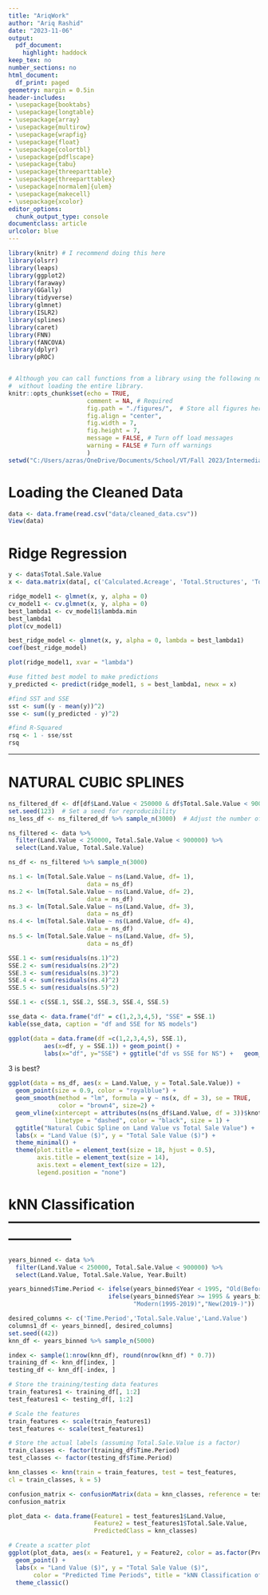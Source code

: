 ---
title: "AriqWork"
author: "Ariq Rashid"
date: "2023-11-06"
output: 
  pdf_document:
    highlight: haddock
keep_tex: no
number_sections: no
html_document:
  df_print: paged
geometry: margin = 0.5in
header-includes:
- \usepackage{booktabs}
- \usepackage{longtable}
- \usepackage{array}
- \usepackage{multirow}
- \usepackage{wrapfig}
- \usepackage{float}
- \usepackage{colortbl}
- \usepackage{pdflscape}
- \usepackage{tabu}
- \usepackage{threeparttable}
- \usepackage{threeparttablex}
- \usepackage[normalem]{ulem}
- \usepackage{makecell}
- \usepackage{xcolor}
editor_options:
  chunk_output_type: console
documentclass: article
urlcolor: blue
---

```{r setup, include=FALSE}
library(knitr) # I recommend doing this here
library(olsrr)
library(leaps)
library(ggplot2)
library(faraway)
library(GGally)
library(tidyverse)
library(glmnet)
library(ISLR2)
library(splines)
library(caret)
library(FNN)
library(fANCOVA)
library(dplyr)
library(pROC)


# Although you can call functions from a library using the following notation
#  without loading the entire library.
knitr::opts_chunk$set(echo = TRUE, 
                      comment = NA, # Required
                      fig.path = "./figures/",  # Store all figures here in relative path (make the folder first)
                      fig.align = "center",
                      fig.width = 7,
                      fig.height = 7,
                      message = FALSE, # Turn off load messages
                      warning = FALSE # Turn off warnings
                      )
setwd("C:/Users/azras/OneDrive/Documents/School/VT/Fall 2023/Intermediate Data and ML - CMDA 4654/Project 1")
```

# Loading the Cleaned Data
```{r}
data <- data.frame(read.csv("data/cleaned_data.csv"))
View(data)
```

# Ridge Regression
```{r}
y <- data$Total.Sale.Value
x <- data.matrix(data[, c('Calculated.Acreage', 'Total.Structures', 'Total.Units', 'Building.Value','Land.Value','Land.Sale.Value')])
```

```{r}
ridge_model1 <- glmnet(x, y, alpha = 0)
cv_model1 <- cv.glmnet(x, y, alpha = 0)
best_lambda1 <- cv_model1$lambda.min
best_lambda1
plot(cv_model1)
```

```{r}
best_ridge_model <- glmnet(x, y, alpha = 0, lambda = best_lambda1)
coef(best_ridge_model)
```

```{r}
plot(ridge_model1, xvar = "lambda")
```

```{r}
#use fitted best model to make predictions
y_predicted <- predict(ridge_model1, s = best_lambda1, newx = x)

#find SST and SSE
sst <- sum((y - mean(y))^2)
sse <- sum((y_predicted - y)^2)

#find R-Squared
rsq <- 1 - sse/sst
rsq
```

-------------------------------------------------------------
# NATURAL CUBIC SPLINES

```{r}
ns_filtered_df <- df[df$Land.Value < 250000 & df$Total.Sale.Value < 900000,]
set.seed(123)  # Set a seed for reproducibility
ns_less_df <- ns_filtered_df %>% sample_n(3000)  # Adjust the number of sampled points as needed

```

```{r}
ns_filtered <- data %>%
  filter(Land.Value < 250000, Total.Sale.Value < 900000) %>%
  select(Land.Value, Total.Sale.Value)

ns_df <- ns_filtered %>% sample_n(3000)
```

```{r}
ns.1 <- lm(Total.Sale.Value ~ ns(Land.Value, df= 1), 
                      data = ns_df)
ns.2 <- lm(Total.Sale.Value ~ ns(Land.Value, df= 2), 
                      data = ns_df)
ns.3 <- lm(Total.Sale.Value ~ ns(Land.Value, df= 3), 
                      data = ns_df)
ns.4 <- lm(Total.Sale.Value ~ ns(Land.Value, df= 4), 
                      data = ns_df)
ns.5 <- lm(Total.Sale.Value ~ ns(Land.Value, df= 5), 
                      data = ns_df)

```

```{r}
SSE.1 <- sum(residuals(ns.1)^2)
SSE.2 <- sum(residuals(ns.2)^2)
SSE.3 <- sum(residuals(ns.3)^2)
SSE.4 <- sum(residuals(ns.4)^2)
SSE.5 <- sum(residuals(ns.5)^2)

SSE.1 <- c(SSE.1, SSE.2, SSE.3, SSE.4, SSE.5)
```

```{r}
sse_data <- data.frame("df" = c(1,2,3,4,5), "SSE" = SSE.1)
kable(sse_data, caption = "df and SSE for NS models")
```

```{r}
ggplot(data = data.frame(df =c(1,2,3,4,5), SSE.1),       
          aes(x=df, y = SSE.1)) + geom_point() + 
          labs(x="df", y="SSE") + ggtitle("df vs SSE for NS") +   geom_line()
```

3 is best?

```{r}
ggplot(data = ns_df, aes(x = Land.Value, y = Total.Sale.Value)) +
  geom_point(size = 0.9, color = "royalblue") +
  geom_smooth(method = "lm", formula = y ~ ns(x, df = 3), se = TRUE, 
              color = "brown4", size=2) +
  geom_vline(xintercept = attributes(ns(ns_df$Land.Value, df = 3))$knots, 
             linetype = "dashed", color = "black", size = 1) +
  ggtitle("Natural Cubic Spline on Land Value vs Total Sale Value") +
  labs(x = "Land Value ($)", y = "Total Sale Value ($)") +
  theme_minimal() +
  theme(plot.title = element_text(size = 18, hjust = 0.5),
        axis.title = element_text(size = 14),
        axis.text = element_text(size = 12),
        legend.position = "none")
```

# kNN Classification--------------------------------------------------------------------

```{r}
years_binned <- data %>%
  filter(Land.Value < 250000, Total.Sale.Value < 900000) %>%
  select(Land.Value, Total.Sale.Value, Year.Built)
```
```{r}
years_binned$Time.Period <- ifelse(years_binned$Year < 1995, "Old(Before 1995)",
                            ifelse(years_binned$Year >= 1995 & years_binned$Year <= 2019,
                                   "Modern(1995-2019)","New(2019-)"))
```

```{r}
desired_columns <- c('Time.Period','Total.Sale.Value','Land.Value')
columns1_df <- years_binned[, desired_columns]
set.seed((42))
knn_df <- years_binned %>% sample_n(5000)
```

```{r}
index <- sample(1:nrow(knn_df), round(nrow(knn_df) * 0.7))
training_df <- knn_df[index, ]
testing_df <- knn_df[-index, ]

# Store the training/testing data features
train_features1 <- training_df[, 1:2]
test_features1 <- testing_df[, 1:2]

# Scale the features
train_features <- scale(train_features1)
test_features <- scale(test_features1)

# Store the actual labels (assuming Total.Sale.Value is a factor)
train_classes <- factor(training_df$Time.Period)
test_classes <- factor(testing_df$Time.Period)
```

```{r}
knn_classes <- knn(train = train_features, test = test_features,
cl = train_classes, k = 5)
```

```{r}
confusion_matrix <- confusionMatrix(data = knn_classes, reference = test_classes)
confusion_matrix
```


```{r}
plot_data <- data.frame(Feature1 = test_features1$Land.Value, 
                        Feature2 = test_features1$Total.Sale.Value,
                        PredictedClass = knn_classes)

# Create a scatter plot
ggplot(plot_data, aes(x = Feature1, y = Feature2, color = as.factor(PredictedClass))) +
  geom_point() +
  labs(x = "Land Value ($)", y = "Total Sale Value ($)", 
       color = "Predicted Time Periods", title = "kNN Classification of Time Period with 76% Accuracy") +
  theme_classic()  
  
   
```
